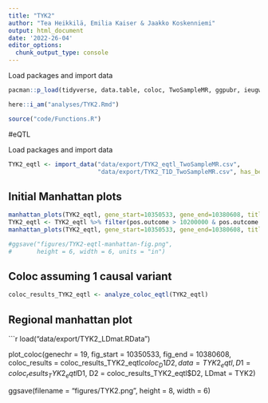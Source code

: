 ---
title: "TYK2"
author: "Tea Heikkilä, Emilia Kaiser & Jaakko Koskenniemi"
output: html_document
date: '2022-26-04'
editor_options:
  chunk_output_type: console
---

  Load packages and import data
```{r}
pacman::p_load(tidyverse, data.table, coloc, TwoSampleMR, ggpubr, ieugwasr, rio, here)

here::i_am("analyses/TYK2.Rmd")

source("code/Functions.R")

```


#eQTL

Load packages and import data
```{r}

TYK2_eqtl <- import_data("data/export/TYK2_eqtl_TwoSampleMR.csv", 
                         "data/export/TYK2_T1D_TwoSampleMR.csv", has_beta = FALSE)

```

## Initial Manhattan plots
```{r}
manhattan_plots(TYK2_eqtl, gene_start=10350533, gene_end=10380608, title = "TYK2")
TYK2_eqtl <- TYK2_eqtl %>% filter(pos.outcome > 10200000 & pos.outcome < 10700000) 
manhattan_plots(TYK2_eqtl, gene_start=10350533, gene_end=10380608, title = "TYK2")

#ggsave("figures/TYK2-eqtl-manhattan-fig.png",
#       height = 6, width = 6, units = "in")
```

## Coloc assuming 1 causal variant
```{r}
coloc_results_TYK2_eqtl <- analyze_coloc_eqtl(TYK2_eqtl)

```

## Regional manhattan plot

```{r}

load("data/export/TYK2_LDmat.RData")

plot_coloc(genechr = 19,
           fig_start = 10350533,
           fig_end = 10380608,
           coloc_results = coloc_results_TYK2_eqtl$coloc_D1D2,
           data = TYK2_eqtl,
           D1 = coloc_results_TYK2_eqtl$D1,
           D2 = coloc_results_TYK2_eqtl$D2,
           LDmat = TYK2)

ggsave(filename = "figures/TYK2.png", height = 8, width = 6)
